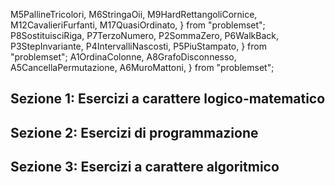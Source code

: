   M5PallineTricolori,
  M6StringaOii,
  M9HardRettangoliCornice,
  M12CavalieriFurfanti,
  M17QuasiOrdinato,
} from "problemset";
  P8SostituisciRiga,
  P7TerzoNumero,
  P2SommaZero,
  P6WalkBack,
  P3StepInvariante,
  P4IntervalliNascosti,
  P5PiuStampato,
} from "problemset";
  A1OrdinaColonne,
  A8GrafoDisconnesso,
  A5CancellaPermutazione,
  A6MuroMattoni,
} from "problemset";

<Contest>

## Sezione 1: Esercizi a carattere logico-matematico

<Section>
  <Problem points={[5, 1, 0]} statement={M5PallineTricolori} />
  <Problem points={[5, 1, 0]} statement={M9HardRettangoliCornice} />
  <Problem points={[5, 1, 0]} statement={M6StringaOii} />
  <Problem points={[5, 1, 0]} statement={M12CavalieriFurfanti} />
  <Problem points={[5, 1, 0]} statement={M17QuasiOrdinato} />
</Section>

## Sezione 2: Esercizi di programmazione

<Section>
  <Problem points={[5, 1, 0]} statement={P8SostituisciRiga} />
  <Problem points={[5, 1, 0]} statement={P7TerzoNumero} />
  <Problem points={[5, 1, 0]} statement={P2SommaZero} />
  <Problem points={[5, 1, 0]} statement={P6WalkBack} />
  <Problem points={[5, 1, 0]} statement={P3StepInvariante} />
  <Problem points={[5, 1, 0]} statement={P4IntervalliNascosti} />
  <Problem points={[5, 1, 0]} statement={P5PiuStampato} />
</Section>

## Sezione 3: Esercizi a carattere algoritmico

<Section>
  <Problem points={[5, 0, 0]} statement={A1OrdinaColonne} />
  <Problem points={[5, 0, 0]} statement={A5CancellaPermutazione} />
  <Problem points={[5, 0, 0]} statement={A6MuroMattoni} />
  <Problem points={[5, 0, 0]} statement={A8GrafoDisconnesso} />
</Section>

</Contest>
